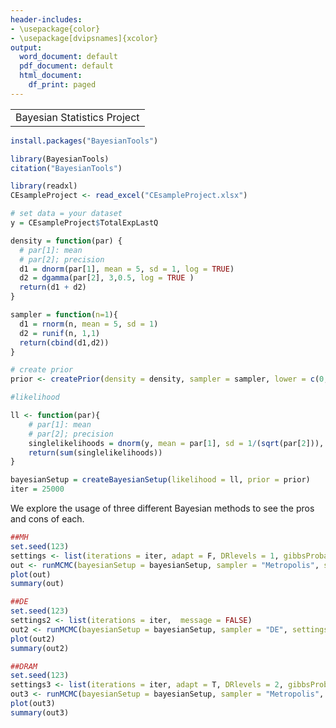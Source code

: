 ---
header-includes:
- \usepackage{color}
- \usepackage[dvipsnames]{xcolor}
output:
  word_document: default
  pdf_document: default
  html_document:
    df_print: paged
---
----
 Bayesian Statistics Project
---
```{r}
install.packages("BayesianTools")
```

```{r}
library(BayesianTools)
citation("BayesianTools")
```

```{r}
library(readxl)
CEsampleProject <- read_excel("CEsampleProject.xlsx")
```

```{r}
# set data = your dataset
y = CEsampleProject$TotalExpLastQ

density = function(par) {
  # par[1]: mean 
  # par[2]; precision
  d1 = dnorm(par[1], mean = 5, sd = 1, log = TRUE)
  d2 = dgamma(par[2], 3,0.5, log = TRUE )
  return(d1 + d2)
}

sampler = function(n=1){
  d1 = rnorm(n, mean = 5, sd = 1)
  d2 = runif(n, 1,1)
  return(cbind(d1,d2))
}

# create prior 
prior <- createPrior(density = density, sampler = sampler, lower = c(0, 0), upper = c(5, 1), best = NULL)

#likelihood

ll <- function(par){
    # par[1]: mean 
    # par[2]; precision
    singlelikelihoods = dnorm(y, mean = par[1], sd = 1/(sqrt(par[2])), log = T)
    return(sum(singlelikelihoods))  
}

bayesianSetup = createBayesianSetup(likelihood = ll, prior = prior)
iter = 25000
```
We explore the usage of three different Bayesian methods to see the pros and cons of each.

```{r}
##MH
set.seed(123)
settings <- list(iterations = iter, adapt = F, DRlevels = 1, gibbsProbabilities = NULL, temperingFunction = NULL, optimize = F, message = FALSE)
out <- runMCMC(bayesianSetup = bayesianSetup, sampler = "Metropolis", settings = settings)
plot(out)
summary(out)
```

```{r}
##DE
set.seed(123)
settings2 <- list(iterations = iter,  message = FALSE)
out2 <- runMCMC(bayesianSetup = bayesianSetup, sampler = "DE", settings = settings2)
plot(out2)
summary(out2)
```

```{r}
##DRAM
set.seed(123)
settings3 <- list(iterations = iter, adapt = T, DRlevels = 2, gibbsProbabilities = NULL, temperingFunction = NULL, optimize = T,  message = FALSE)
out3 <- runMCMC(bayesianSetup = bayesianSetup, sampler = "Metropolis", settings = settings3)
plot(out3)
summary(out3)
```
